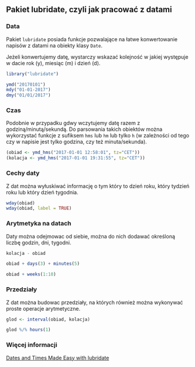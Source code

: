 ## Pakiet lubridate, czyli jak pracować z datami

### Data

Pakiet `lubridate` posiada funkcje pozwalające na łatwe konwertowanie napisów z datami na obiekty klasy `Date`.

Jeżeli konwertujemy datę, wystarczy wskazać kolejność w jakiej występuje w dacie rok (y), miesiąc (m) i dzień (d).

```r
library("lubridate")

ymd("20170101")
mdy("01-01-2017")
dmy("01/01/2017")
```

### Czas

Podobnie w przypadku gdwy wczytujemy datę razem z godziną/minutą/sekundą. Do parsowania takich obiektów można wykorzystać funkcje z sufiksem `hms` lub `hm` lub tylko `h` (w zależności od tego czy w napisie jest tylko godzina, czy też minuta/sekunda).

```r
(obiad <- ymd_hms("2017-01-01 12:58:01", tz="CET"))
(kolacja <- ymd_hms("2017-01-01 19:31:55", tz="CET"))
```

### Cechy daty

Z dat można wyłuskiwać informację o tym który to dzień roku, który tydzień roku lub który dzień tygodnia.

```r
wday(obiad)
wday(obiad, label = TRUE)
```

### Arytmetyka na datach

Daty można odejmowac od siebie, można do nich dodawać określoną liczbę godzin, dni, tygodni.

```r
kolacja - obiad

obiad + days(3) + minutes(5)

obiad + weeks(1:10)
```

### Przedziały

Z dat można budowac przedziały, na których również można wykonywać proste operacje arytmetyczne.

```r
glod <- interval(obiad, kolacja)

glod %/% hours(1)
```

### Więcej informacji 

[Dates and Times Made Easy with lubridate](https://www.jstatsoft.org/article/view/v040i03)

